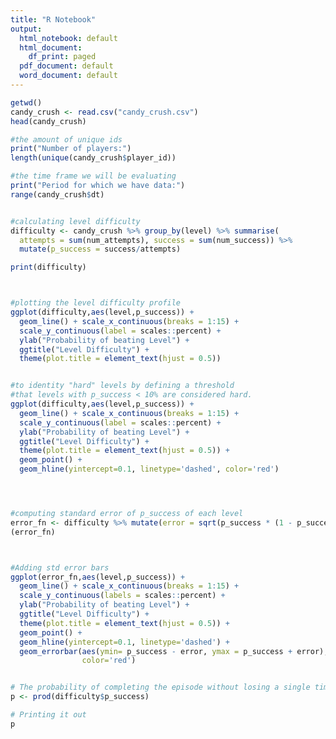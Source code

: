 ---
title: "R Notebook"
output:
  html_notebook: default
  html_document:
    df_print: paged
  pdf_document: default
  word_document: default
---

```{r}
getwd()
candy_crush <- read.csv("candy_crush.csv")
head(candy_crush)

#the amount of unique ids
print("Number of players:")
length(unique(candy_crush$player_id))

#the time frame we will be evaluating
print("Period for which we have data:")
range(candy_crush$dt)


#calculating level difficulty
difficulty <- candy_crush %>% group_by(level) %>% summarise(
  attempts = sum(num_attempts), success = sum(num_success)) %>% 
  mutate(p_success = success/attempts)

print(difficulty)



#plotting the level difficulty profile
ggplot(difficulty,aes(level,p_success)) +
  geom_line() + scale_x_continuous(breaks = 1:15) +
  scale_y_continuous(label = scales::percent) +
  ylab("Probability of beating Level") +
  ggtitle("Level Difficulty") +
  theme(plot.title = element_text(hjust = 0.5))


#to identity "hard" levels by defining a threshold
#that levels with p_success < 10% are considered hard.
ggplot(difficulty,aes(level,p_success)) +
  geom_line() + scale_x_continuous(breaks = 1:15) +
  scale_y_continuous(label = scales::percent) +
  ylab("Probability of beating Level") +
  ggtitle("Level Difficulty") +
  theme(plot.title = element_text(hjust = 0.5)) +
  geom_point() +
  geom_hline(yintercept=0.1, linetype='dashed', color='red')




#computing standard error of p_success of each level
error_fn <- difficulty %>% mutate(error = sqrt(p_success * (1 - p_success)/attempts))
(error_fn)



#Adding std error bars
ggplot(error_fn,aes(level,p_success)) +
  geom_line() + scale_x_continuous(breaks = 1:15) +
  scale_y_continuous(labels = scales::percent) +
  ylab("Probability of beating Level") +
  ggtitle("Level Difficulty") +
  theme(plot.title = element_text(hjust = 0.5)) +
  geom_point() +
  geom_hline(yintercept=0.1, linetype='dashed') +
  geom_errorbar(aes(ymin= p_success - error, ymax = p_success + error), 
                color='red')


# The probability of completing the episode without losing a single time
p <- prod(difficulty$p_success)

# Printing it out
p
```

